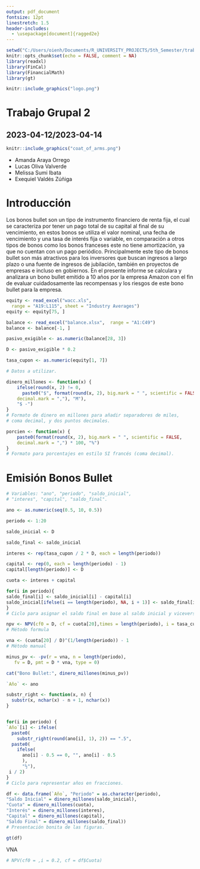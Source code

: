```yaml
---
output: pdf_document
fontsize: 12pt
linestretch: 1.5
header-includes:
  - \usepackage[document]{ragged2e}
---
```


```r
setwd("C:/Users/oienh/Documents/R_UNIVERSITY_PROJECTS/5th_Semester/trabajo_grupal_2")
knitr::opts_chunk$set(echo = FALSE, comment = NA)
library(readxl)
library(FinCal)
library(FinancialMath)
library(gt)
```

```r
knitr::include_graphics("logo.png")
```

\center

# Trabajo Grupal 2
## 2023-04-12/2023-04-14

```r
knitr::include_graphics("coat_of_arms.png")
```

* Amanda Araya Orrego
* Lucas Oliva Valverde
* Melissa Sumi Ibata
* Exequiel Valdés Zúñiga

\newpage
\justifying

# Introducción 

Los bonos bullet son un tipo de instrumento financiero de renta fija,
el cual se caracteriza por tener un pago total de su capital al final 
de su vencimiento, en estos bonos se utiliza el valor nominal, una fecha
de vencimiento y una tasa de interés fija o variable, en comparación a
otros tipos de bonos como los bonos franceses este no tiene amortización, 
ya que no cuentan con un pago periódico. Principalmente este tipo de
bonos bullet son más atractivos para los inversores que buscan ingresos
a largo plazo o una fuente de ingresos de jubilación, también en proyectos
de empresas e incluso en gobiernos.
En el presente informe se calculara y analizara un bono bullet emitido a
10 años por la empresa Amazon con el fin de evaluar cuidadosamente las
recompensas y los riesgos de este bono bullet para la empresa.

```r
equity <- read_excel("wacc.xls",
  range = "A19:L115", sheet = "Industry Averages")
equity <- equity[75, ]

balance <- read_excel("balance.xlsx",  range = "A1:C49")
balance <- balance[-1, ]

pasivo_exigible <- as.numeric(balance[28, 3])

D <- pasivo_exigible * 0.2

tasa_cupon <- as.numeric(equity[1, 7])

# Datos a utilizar.
```

```r
dinero_millones <- function(x) {
    ifelse(round(x, 2) != 0,
      paste0("$", format(round(x, 2), big.mark = " ", scientific = FALSE,
    decimal.mark = ","), "M"),
    "$ -")
}
# Formato de dinero en millones para añadir separadores de miles,
# coma decimal, y dos puntos decimales.

porcien <- function(x) {
    paste0(format(round(x, 2), big.mark = " ", scientific = FALSE,
    decimal.mark = ",") * 100, "%")
}
# Formato para porcentajes en estilo SI francés (coma decimal).
```

# Emisión Bonos Bullet

```r
# Variables: "ano", "periodo", "saldo_inicial",
# "interes", "capital", "saldo_final".

ano <- as.numeric(seq(0.5, 10, 0.5))

periodo <- 1:20

saldo_inicial <- D

saldo_final <- saldo_inicial

interes <- rep(tasa_cupon / 2 * D, each = length(periodo))

capital <- rep(0, each = length(periodo) - 1)
capital[length(periodo)] <- D

cuota <- interes + capital

for(i in periodo){
saldo_final[i] <- saldo_inicial[i] - capital[i]
saldo_inicial[ifelse(i == length(periodo), NA, i + 1)] <- saldo_final[i]
}
# Ciclo para asignar el saldo final en base al saldo inicial y viceversa.

npv <- NPV(cf0 = D, cf = cuota[20],times = length(periodo), i = tasa_cupon)
# Método formula

vna <- (cuota[20] / D)^(1/length(periodo)) - 1
# Método manual

minus_pv <- -pv(r = vna, n = length(periodo),
   fv = D, pmt = D * vna, type = 0)

cat("Bono Bullet:", dinero_millones(minus_pv))


```

```r
`Año` <- ano

substr_right <- function(x, n) {
  substr(x, nchar(x) - n + 1, nchar(x))
}


for(i in periodo) {
`Año`[i] <- ifelse(
  paste0(
    substr_right(round(ano[i], 1), 2)) == ".5",
  paste0(
    ifelse(
      ano[i] - 0.5 == 0, "", ano[i] - 0.5
      ),
      "½"),
 i / 2)
}
# Ciclo para representar años en fracciones.

df <- data.frame(`Año`, "Periodo" = as.character(periodo),
"Saldo Inicial" = dinero_millones(saldo_inicial),
"Cuota" = dinero_millones(cuota),
"Interés" = dinero_millones(interes),
"Capital" = dinero_millones(capital),
"Saldo Final" = dinero_millones(saldo_final))
# Presentación bonita de las figuras.

gt(df)
```

VNA

```r
# NPV(cf0 = ,i = 0.2, cf = df$Cuota)
```